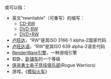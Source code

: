 '''{{lang|en|RW}}'''或'''{{lang|en|rw}}'''可以指：

* 英文“rewritable”（可重写）的缩写：
** [[CD-RW|CD-RW]]
** [[DVD-RW|DVD-RW]]
** [[DVD+RW|DVD+RW]]
* [[卢旺达|卢旺达]]，“RW”是其ISO 3166-1 alpha-2国家代码
* [[卢旺达语|卢旺达语]]，“RW”是其ISO 639 alpha-2语言代码
* [[RenderWare引擎|RenderWare引擎]]，一种游戏引擎
* 软卧，[[卧铺车|卧铺车]]的一个等级
* [[侠盗勇士电子竞技俱乐部|侠盗勇士电子竞技俱乐部]](Rogue Warriors)
*游戏，《[[模拟火车_(Dovetail_Games游戏)|模拟火车]]》

{{disambig|Cat=二字拉丁字母缩写消歧义}}